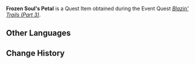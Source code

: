 {{Item Infobox
|id           = 101837
|image        = Item Frozen Soul's Petal.png
|type         = Quest Items
|group        = Event Items
|description  = An uncanny petal. At first glance, it seems like ice molded into the shape of a petal, but it is quite soft to the touch.<br />"Plant my petal at the ending point of the intersection of melodies, and what had once sunk into the earth will re-emerge with the music."<br />That's what Frozen Soul said.
|source1      = [[Blazin' Trails (Part 3)]]
|event        = Summertime Odyssey
}}
'''Frozen Soul's Petal''' is a Quest Item obtained during the Event Quest ''[[Blazin' Trails (Part 3)]]''.

==Other Languages==
{{Other Languages
|default_hidden = 1
|en      = Frozen Soul's Petal
|zhs     = 冰封之心的花瓣
|zhs_rm  = Bīngfēng zhī Xīn de Huābàn
|zht     = 冰封之心的花瓣
|zht_rm  = Bīngfēng zhī Xīn de Huābàn
|ja      = 氷封の心の花びら
|ja_rm   = Hyoufuu no Kokoro no Hanabira{{assumed}}
|ko      = 얼어붙은 마음의 꽃잎
|ko_rm   = Eoreobuteun Maeum-ui Kkonnip
|es      = Pétalo de Corazón Gélido
|fr      = Pétale d'Âme gelée
|ru      = Лепесток Ледяного сердца
|th      = Frozen Soul's Petal
|vi      = Cánh hoa của "Con Tim Băng Giá"
|de      = Blütenblatt des Gefrorenen Herzens
|id      = Kelopak Jiwa Beku
|pt      = Pétala de Coração Gélido
}}

==Change History==
{{Change History|2.8}}